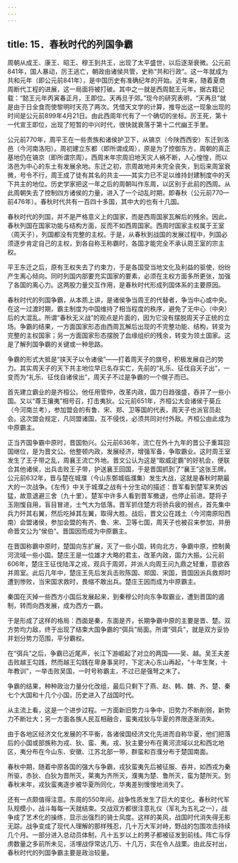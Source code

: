 ```yaml
---
---
---
```

title: 15．春秋时代的列国争霸
---




周朝从成王、康王、昭王、穆王到共王，出现了太平盛世，以后逐渐衰微。公元前841年，国人暴动，厉王逃亡，朝政由诸侯共管，史称“共和行政”。这一年就成为共和元年（即公元前841年），是中国历史有准确纪年的开始。近年来，随着夏商周断代工程的进展，这一局面将被打破。其中之一就是西周懿王元年，据古籍记载：“懿王元年丙寅春正月，王即位。天再旦于郊。”现今的研究表明，“天再旦”就是由于日全食而使黎明时天亮了两次。凭借天文学的计算，推导出这一现象出现的时间是公元前899年4月21日。由此西周年代有了一个确切的坐标。厉王死，第十一代宣王即位，出现了短暂的中兴时代，很快就衰落于第十二代幽王手里。

公元前770年，周平王在一些贵族和诸侯护卫下，从镐京（今陕西西安）东迁到洛邑（今河南洛阳）。周初建立东都（即所谓成周），原是为了控御东方，周朝的真正基地仍在镐京（即所谓宗周）。西周末年宗周旧地天灾人祸不断，人心惶惶，而以洛邑为中心的东土有发展余地。东迁之初，宗周故地并未完全丧失，到后来周室衰微，号令不行，周王成了徒有其名的共主——其实力已不足以维持封建制度中的天下共主的地位。历史学家把这一年之后的周朝叫作东周，以区别于此前的西周。从此周朝失去了控制四方诸侯的力量，进入了一个动乱时期，即春秋（公元前770—前476年）。春秋时代共有一百四十多国，其中大的也有十几国。

春秋时代的列国，并不是严格意义上的国家，而是西周国家瓦解后的残余。因此，春秋列国在国家功能与结构方面，反而不如西周国家。西周时国家主权属于王室（周天子），列国都没有完整的主权。于是，从春秋到战国的发展过程中，列国必须逐步肯定自己的主权，到各自称王称霸时，各国才能完全不承认周王室的宗主权。

平王东迁之后，原有王权失去了约束力，于是各国受当地文化及利益的驱使，纷纷产生离心倾向。同时列国内部要充实国家的要素，必须在主权方面多所更张，加强了各国的离心力。这两股力量交互作用，是春秋时代形成列国体系的主要原因。

春秋时代的列国争霸，从本质上讲，是诸侯争当周王的代替者，争当中心或中央。在这一过渡时期，霸主制度为中国维持了相当程度的秩序，避免了无中心（中央）后的大混乱。所谓“春秋无义战”的观点是片面的，因为它没有摆脱周天子正统的立场。争霸的结果，一方面国家形态由西周瓦解后出现的不完整功能、结构，转变为完整的主权国家；另一方面国家形态摆脱了血缘组织的残余，转变为领土国家。这是了解列国争霸的关键或一种思路。

争霸的形式大抵是“挟天子以令诸侯”——打着周天子的旗号，积极发展自己的势力。其实周天子的天下共主地位早已名存实亡，先前的“礼乐、征伐自天子出”，一变而为“礼乐、征伐自诸侯出”，周天子不过是争霸的一个幌子而已。

首先建立霸业的是齐桓公。他任用管仲，改革内政，国力日趋强盛，吞并了一些小国。又以“尊王攘夷”相号召，打击夷狄。公元前651年，齐桓公大会诸侯于葵丘（今河南兰考），参加盟会的有鲁、宋、郑、卫等国的代表，周天子也派官员赴会。这次盟会规定，凡同盟诸国，互不侵伐，必须共同对付外敌。齐桓公由此成为中原霸主。

正当齐国争霸中原时，晋国勃兴。公元前636年，流亡在外十九年的晋公子重耳回国继位，是为晋文公。他整顿内政，发展经济，增强军备，争取霸业。这时周王室发生了王子带之乱，周襄王流亡外地。晋文公认为这是“取威定霸”的好机会，便联合其他诸侯，出兵击败王子带，护送襄王回国，于是晋国抓到了“襄王”这张王牌。公元前632年，晋与楚在城濮（今山东鄄城临濮集）发生大战，这就是春秋时期最大的一次战争。《左传》中关于城濮之战有十分生动的描述：晋军看到楚军来势凶猛，故意退避三舍（九十里）。楚军中许多人看到晋军撤退，也停止前进。楚将子玉刚愎自用，盲目冒进，士气大为低落。晋军抓住楚方将骄兵疲的弱点，首先集中兵力歼其右翼，然后吃掉其左翼，取得大胜。战后，晋文公在践土（今河南原阳西南）会盟诸侯，参加会盟的有齐、鲁、宋、卫等七国，周天子也被召来参加，并册命晋文公为“侯伯”。晋国因而成为中原霸主。

在晋国称霸中原时，楚国向东扩展，灭了一些小国，转向北方，争霸中原，控制黄河流域一些小国。楚庄王是一位雄才大略的君主，改革内政，国力大振。公元前606年，楚庄王征伐陆浑之戎，观兵于周郊，并派人向周王问九鼎之轻重，意欲吞并周室。此后几年中，楚庄王先后发兵击败陈国、郑国、宋国，晋国因派兵救郑时遭到惨败，当宋国求救时，畏缩不敢出兵。楚庄王因而成为中原霸主。

秦国在灭掉一些西方小国后发展起来，到秦穆公时向东争取霸业，遭到晋国的遏制，转而向西发展，成为西方一霸。

于是形成了这样的格局：西面是秦，东面是齐，长期争霸中原的主要是晋、楚。双方势均力敌，终于出现了结束大国争霸的“弭兵”局面。所谓“弭兵”，就是双方妥协并划分势力范围，平分霸权。

在“弭兵”之后，争霸已近尾声，长江下游崛起了对立的两国——吴、越。吴王夫差击败越王勾践，然而越王勾践在卑身事吴时，下定决心东山再起，“十年生聚，十年教训”，一举击败吴国，一时号称霸主，不过已是强弩之末了。

争霸的结果，种种政治力量分化改组，最后只剩下了燕、赵、韩、魏、齐、楚、秦七个大国和十几个小国，历史进入了战国时代。

从主流上看，这是一个进步过程。一方面新旧势力斗争中，旧势力不断削弱，新势力不断壮大；另一方面各族人民互相融合，蛮夷戎狄与华夏的界限逐渐消失。

由于各地区经济文化发展的不平衡，各诸侯国经济文化先进而自称华夏，他们把落后的小国或部族称为戎、狄、蛮、夷。戎、狄主要分布在黄河流域以北和西北地区，夷分布在今山东、安徽、江苏北部一带，群蛮和百濮分布于楚国南面。

春秋中期，随着中原各国的强大与争霸，戎狄蛮夷先后被征服、吞并，如西戎为秦所驱，赤狄、白狄为晋所灭，莱夷为齐所灭，濮夷为楚、鲁所灭，蛮为楚所灭。到春秋末年，戎狄蛮夷逐步被华夏所同化，华夷差别慢慢地消失了。

还有一点颇值得注意。东周的550年间，战争性质发生了巨大的变化。春秋时代军队规模小，战斗每每一天就结束。交战双方都很注意礼仪（军礼为五礼之一），战争成了艺术化的操练，显示出强烈的骑士风度。这样的美风，战国时代消失得无影无踪。战争变成了现代人理解的那样残忍，几十万大军对峙，野战的包围攻击持续几个月。一部分进入总动员体制，凡十五岁以上的男子都被征发到前线。阵亡与俘虏数量之多前所未见，活埋战俘常达几万、十几万，实在令人战栗。由此反衬出，春秋时代的列国争霸主要是政治较量。